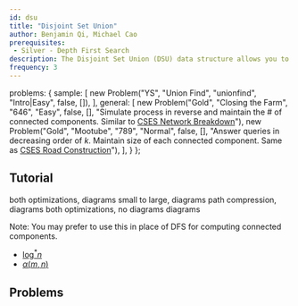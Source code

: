 ```yaml
---
id: dsu
title: "Disjoint Set Union"
author: Benjamin Qi, Michael Cao 
prerequisites:
 - Silver - Depth First Search
description: The Disjoint Set Union (DSU) data structure allows you to add edges to an initially empty graph and test whether two vertices of the graph are connected.
frequency: 3
---
```



  problems: {
    sample: [
      new Problem("YS", "Union Find", "unionfind", "Intro|Easy", false, []),
    ],
    general: [
      new Problem("Gold", "Closing the Farm", "646", "Easy", false, [], "Simulate process in reverse and maintain the # of connected components. Similar to [CSES Network Breakdown](https://cses.fi/problemset/task/1677)"),
      new Problem("Gold", "Mootube", "789", "Normal", false, [], "Answer queries in decreasing order of $k$. Maintain size of each connected component. Same as [CSES Road Construction](https://cses.fi/problemset/task/1676)"),
    ],
  }
};

<problems-list problems={metadata.problems.sample} />

## Tutorial

<resources>
  <resource source="CSA" title="Disjoint Data Sets" url="disjoint_data_sets" starred>both optimizations, diagrams</resource>
  <resource source="CPH" title="15.2 - Union-Find">small to large, diagrams</resource>
  <resource source="IUSACO" title="10.6 - Disjoint-Set Data Structure">path compression, diagrams</resource>
  <resource source="PAPS" title="11.1 - Disjoint Sets">both optimizations, no diagrams</resource>
  <resource source="TC" title="Disjoint Set Data Structures" url="disjoint-set-data-structures">diagrams</resource>
  <resource source="CPC" title="3 - Data Structures" url="03_data_structures"></resource>
</resources>

Note: You may prefer to use this in place of DFS for computing connected components.

<optional-content title="DSU Complexity Proofs">

   - [$\log^* n$](https://en.wikipedia.org/wiki/Proof_of_O(log*n)\_time_complexity\_of_union%E2%80%93find)
   - [$\alpha (m,n)$](https://dl.acm.org/doi/pdf/10.1145/321879.321884)

</optional-content>


## Problems

<problems-list problems={metadata.problems.general} />

